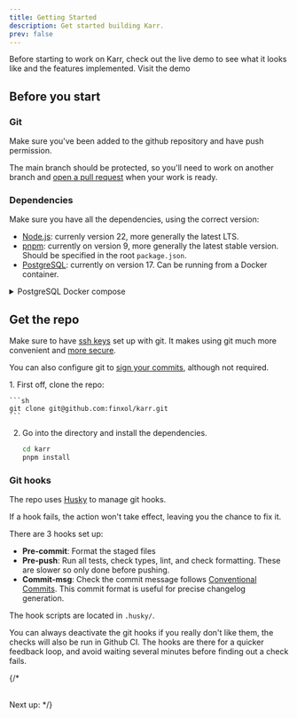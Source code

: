 ```yaml
---
title: Getting Started
description: Get started building Karr.
prev: false
---
```



<Card title="Live demo" icon="rocket">
    Before starting to work on Karr, check out the live demo to see what it looks like and the features implemented.
    <LinkButton
        href="https://karr.mobi"
        target="_blank"
        rel="noopener noreferrer"
        variant="secondary"
        icon="external"
        iconPlacement="start"
    >
        Visit the demo
    </LinkButton>
</Card>

## Before you start

### Git

Make sure you've been added to the github repository and have push permission.

The main branch should be protected, so you'll need to work on another branch and
[open a pull request](https://docs.github.com/en/pull-requests/collaborating-with-pull-requests/proposing-changes-to-your-work-with-pull-requests/creating-a-pull-request)
when your work is ready.

### Dependencies

Make sure you have all the dependencies, using the correct version:

- [Node.js](https://nodejs.org/en/download): currenly version 22, more generally the latest LTS.
- [pnpm](https://pnpm.io/installation): currently on version 9, more generally the latest stable version.
  Should be specified in the root `package.json`.
- [PostgreSQL](https://www.postgresql.org/): currently on version 17. Can be running from a Docker container.

<details>
    <summary>PostgreSQL Docker compose</summary>

    Run this compose file with `docker compose up -d` to get a Postgres database running.

    <Code code={dockerComposePostgres} lang="yaml" title="docker-compose.yaml" />

</details>

## Get the repo

Make sure to have [ssh keys](https://docs.github.com/en/authentication/connecting-to-github-with-ssh/adding-a-new-ssh-key-to-your-github-account) set up with git.
It makes using git much more convenient and [more secure](https://superuser.com/questions/1526712/why-is-ssh-safer-than-https-on-direct-connections-to-a-git-repository-with-crede).

You can also configure git to [sign your commits](https://docs.github.com/en/authentication/managing-commit-signature-verification/signing-commits),
although not required.


<Steps>
1.  First off, clone the repo:

    ```sh
    git clone git@github.com:finxol/karr.git
    ```

2.  Go into the directory and install the dependencies.

    ```sh
    cd karr
    pnpm install
    ```
</Steps>

### Git hooks

The repo uses [Husky](https://typicode.github.io/husky/) to manage git hooks.

If a hook fails, the action won't take effect, leaving you the chance to fix it.

There are 3 hooks set up:

- **Pre-commit**: Format the staged files
- **Pre-push**: Run all tests, check types, lint, and check formatting. These are slower so only done before pushing.
- **Commit-msg**: Check the commit message follows [Conventional Commits](https://www.conventionalcommits.org/en/v1.0.0/).
  This commit format is useful for precise changelog generation.

The hook scripts are located in `.husky/`.

You can always deactivate the git hooks if you really don't like them, the checks will also be run in Github CI.
The hooks are there for a quicker feedback loop, and avoid waiting several minutes before finding out a check fails.

{/* <br /><br />

Next up:
<LinkCard
  title="Project Structure"
  href="/development/project-structure/"
  description="Get familiar with the architecture of Karr"
/> */}
